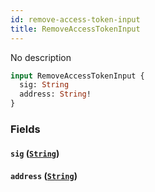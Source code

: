 ```yaml
---
id: remove-access-token-input
title: RemoveAccessTokenInput
---
```



No description

```graphql
input RemoveAccessTokenInput {
  sig: String
  address: String!
}
```


### Fields

#### `sig` ([`String`](../../references/scalars/string))




#### `address` ([`String`](../../references/scalars/string))






